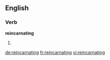 ==English==

===Verb===
'''reincarnating'''

# {{present participle of|reincarnate}}

[[de:reincarnating]]
[[fr:reincarnating]]
[[vi:reincarnating]]